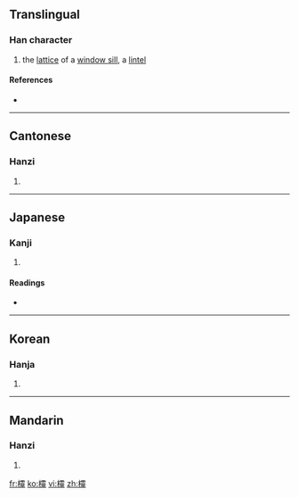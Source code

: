 {{also|棂}}
==Translingual==

===Han character===
{{Han char|rn=75|rad=木|as=24|sn=28|four=4191<sub>4</sub>|canj=木一月人 (DMBO)}}

# the [[lattice]] of a [[window sill]], a [[lintel]]

====References====
* {{Han ref|kx=0564.260|dkj=15985|dj=0953.310|hdz=21327.100|uh=6B1E|ud=27422|bh=F9BB|bd=63931}}

----

==Cantonese==

===Hanzi===
{{yue-hanzi|jyut=|y=ling4|sim=棂}}

# {{defn|Cantonese}}

----

==Japanese==

===Kanji===
{{ja-kanji|grade=|rs=木24}}

# {{defn|Japanese}}

====Readings====
* {{ja-readings|on=[[れい]] (rei), [[りょう]] (ryō)|kun=}}

----

==Korean==

===Hanja===
{{ko-hanja|hangeul=령>영|eumhun=|rv=ryeong>yeong|mr=ryŏng>yŏng|y=lyeng>yeng}}

# {{defn|Korean}}

----

==Mandarin==

===Hanzi===
{{cmn-hanzi|sim=棂|pin=[[líng]] ([[ling2]])|wg=ling<sup>2</sup>}}

# {{defn|Mandarin}}

[[fr:欞]]
[[ko:欞]]
[[vi:欞]]
[[zh:欞]]